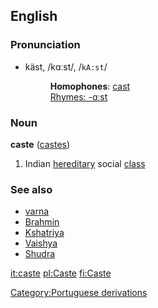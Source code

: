 ==English==
===Pronunciation===
*käst, /kɑːst/, /<tt>kA:st</tt>/
*:'''Homophones''': [[cast]]
*:[[Rhymes:English:-ɑːst|Rhymes: -ɑːst]]

===Noun===
'''caste''' ([[castes]])

#Indian [[hereditary]] social [[class]]

===See also===
*[[varna]]
*[[Brahmin]]
*[[Kshatriya]]
*[[Vaishya]]
*[[Shudra]]

[[Category:Portuguese derivations]]

[[it:caste]]
[[pl:Caste]]
[[fi:Caste]]